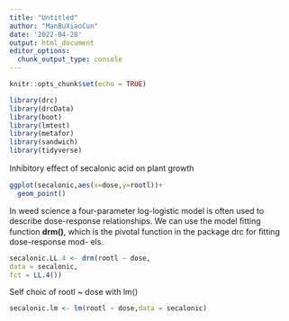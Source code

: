 ```yaml
---
title: "Untitled"
author: "ManBuXiaoCun"
date: '2022-04-28'
output: html_document
editor_options: 
  chunk_output_type: console
---
```


```r
knitr::opts_chunk$set(echo = TRUE)
```

```r
library(drc)
library(drcData)
library(boot)
library(lmtest)
library(metafor)
library(sandwich)
library(tidyverse)
```

Inhibitory eﬀect of secalonic acid on plant growth 
```r
ggplot(secalonic,aes(x=dose,y=rootl))+
  geom_point()

```

In weed science a four-parameter log-logistic model is often used to describe
dose-response relationships. We can use the model ﬁtting function **drm()**,
which is the pivotal function in the package drc for ﬁtting dose-response mod-
els.
```r
secalonic.LL.4 <- drm(rootl ~ dose,
data = secalonic,
fct = LL.4())
```

Self choic of rootl ~ dose with lm()
```r
secalonic.lm <- lm(rootl ~ dose,data = secalonic)

```

